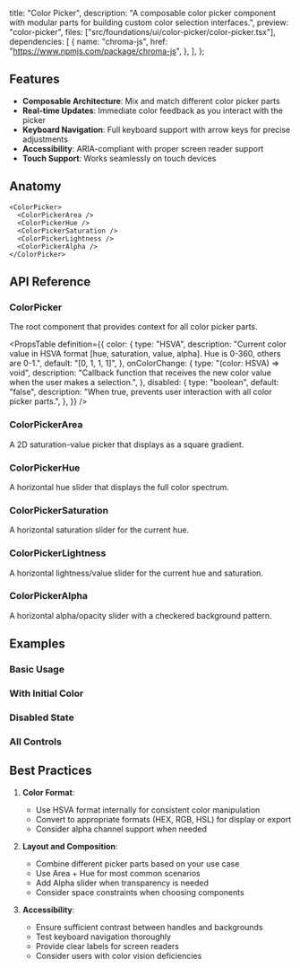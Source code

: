   title: "Color Picker",
  description:
    "A composable color picker component with modular parts for building custom color selection interfaces.",
  preview: "color-picker",
  files: ["src/foundations/ui/color-picker/color-picker.tsx"],
  dependencies: [
    {
      name: "chroma-js",
      href: "https://www.npmjs.com/package/chroma-js",
    },
  ],
};

## Features

- **Composable Architecture**: Mix and match different color picker parts
- **Real-time Updates**: Immediate color feedback as you interact with the picker
- **Keyboard Navigation**: Full keyboard support with arrow keys for precise adjustments
- **Accessibility**: ARIA-compliant with proper screen reader support
- **Touch Support**: Works seamlessly on touch devices

## Anatomy

```tsx
<ColorPicker>
  <ColorPickerArea />
  <ColorPickerHue />
  <ColorPickerSaturation />
  <ColorPickerLightness />
  <ColorPickerAlpha />
</ColorPicker>
```

## API Reference

### ColorPicker

The root component that provides context for all color picker parts.

<PropsTable
  definition={{
    color: {
      type: "HSVA",
      description:
        "Current color value in HSVA format [hue, saturation, value, alpha]. Hue is 0-360, others are 0-1.",
      default: "[0, 1, 1, 1]",
    },
    onColorChange: {
      type: "(color: HSVA) => void",
      description:
        "Callback function that receives the new color value when the user makes a selection.",
    },
    disabled: {
      type: "boolean",
      default: "false",
      description:
        "When true, prevents user interaction with all color picker parts.",
    },
  }}
/>

### ColorPickerArea

A 2D saturation-value picker that displays as a square gradient.

### ColorPickerHue

A horizontal hue slider that displays the full color spectrum.

### ColorPickerSaturation

A horizontal saturation slider for the current hue.

### ColorPickerLightness

A horizontal lightness/value slider for the current hue and saturation.

### ColorPickerAlpha

A horizontal alpha/opacity slider with a checkered background pattern.

## Examples

### Basic Usage

<Preview slug="color-picker" />

### With Initial Color

<Preview slug="color-picker-picked-color" />

### Disabled State

<Preview slug="color-picker-disabled" />

### All Controls

<Preview slug="color-picker-all-controls" />

## Best Practices

1. **Color Format**:

   - Use HSVA format internally for consistent color manipulation
   - Convert to appropriate formats (HEX, RGB, HSL) for display or export
   - Consider alpha channel support when needed

2. **Layout and Composition**:

   - Combine different picker parts based on your use case
   - Use Area + Hue for most common scenarios
   - Add Alpha slider when transparency is needed
   - Consider space constraints when choosing components

3. **Accessibility**:

   - Ensure sufficient contrast between handles and backgrounds
   - Test keyboard navigation thoroughly
   - Provide clear labels for screen readers
   - Consider users with color vision deficiencies
